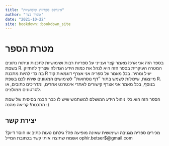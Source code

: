 ```yaml
--- 
title: "אינדקס ספריות שימושיות"
author: "אופיר בצר"
date: "2021-10-22"
site: bookdown::bookdown_site
---
```


# מטרת הספר

בספר הזה אני ארכז מאמר קצר וענייני על ספריות רבות ושימושיות לתכנות וניתוח נתונים בשםת 
R.
המטרה העיקרית בספר הזה היא לנהל את כמות הידע הגדולה שצריך להחזיק בה כדי להיות מתכנת 
R
יעיל ומהיר. בכל מאמר על ספריה אני אצרף דוגמאות קוד מייצגות, שיכולות לשמש בתור ״דף נוסחאות״ לשימושים המגוונים שיהיו לכם בשפת
R.
בנוסף, בכל מאמר אני אצרף קישורים לאתרי אינטרנט אחרים, ומדריכים כתובים, או לסרטונים ממולצים.

הספר הזה הוא כלי ניהול הידע המושלם למשתמש שיש לו כבר הבנה בסיסית של שםת התכנות!
קריאה מהנה :)

## יצירת קשר

מכירים ספריה מגניבה ושימושית שאינה מופיעה פה? גילתם טעות כתיב או חוסר דיוק?
אשמח שתיצרו איתי קשר בכתובת המייל
ophir.betser$@gmail.com